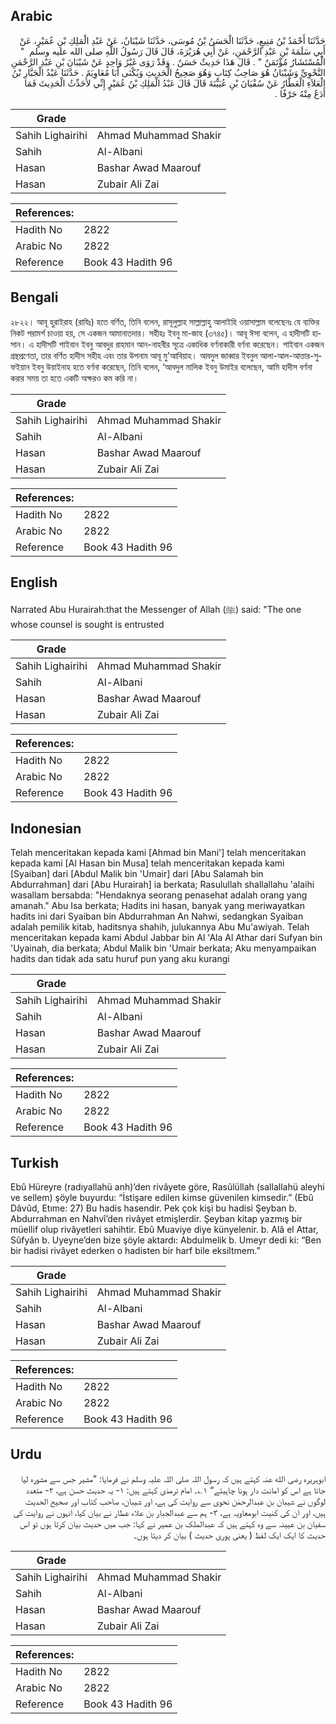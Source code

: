 ## Arabic


<div dir="rtl" lang="ar" style={{fontSize:'larger',backgroundColor:'#f8f9fa',padding:20}}>
حَدَّثَنَا أَحْمَدُ بْنُ مَنِيعٍ، حَدَّثَنَا الْحَسَنُ بْنُ مُوسَى، حَدَّثَنَا شَيْبَانُ، عَنْ عَبْدِ الْمَلِكِ بْنِ عُمَيْرٍ، عَنْ أَبِي سَلَمَةَ بْنِ عَبْدِ الرَّحْمَنِ، عَنْ أَبِي هُرَيْرَةَ، قَالَ قَالَ رَسُولُ اللَّهِ صلى الله عليه وسلم ‏ "‏ الْمُسْتَشَارُ مُؤْتَمَنٌ ‏"‏ ‏.‏ قَالَ هَذَا حَدِيثٌ حَسَنٌ ‏.‏ وَقَدْ رَوَى غَيْرُ وَاحِدٍ عَنْ شَيْبَانَ بْنِ عَبْدِ الرَّحْمَنِ النَّحْوِيِّ وَشَيْبَانُ هُوَ صَاحِبُ كِتَابٍ وَهُوَ صَحِيحُ الْحَدِيثِ وَيُكْنَى أَبَا مُعَاوِيَةَ ‏.‏ حَدَّثَنَا عَبْدُ الْجَبَّارِ بْنُ الْعَلاَءِ الْعَطَّارُ عَنْ سُفْيَانَ بْنِ عُيَيْنَةَ قَالَ قَالَ عَبْدُ الْمَلِكِ بْنُ عُمَيْرٍ إِنِّي لأُحَدِّثُ الْحَدِيثَ فَمَا أَدَعُ مِنْهُ حَرْفًا ‏.‏
</div>
<div style={{backgroundColor:'#f8f9fa',padding:20, marginBottom: 10}}><table> <thead> <tr> <th>Grade</th> <th></th> </tr> </thead> <tbody> <tr><td>Sahih Lighairihi</td><td>Ahmad Muhammad Shakir</td></tr><tr><td>Sahih</td><td>Al-Albani</td></tr><tr><td>Hasan</td><td>Bashar Awad Maarouf</td></tr><tr><td>Hasan</td><td>Zubair Ali Zai</td></tr></tbody></table><table> <thead> <tr> <th>References:</th> <th></th> </tr> </thead> <tbody><tr><td>Hadith No</td><td>2822</td></tr><tr><td>Arabic No</td><td>2822</td></tr><tr><td>Reference</td><td>Book 43 Hadith 96</td></tr></tbody></table></div>

## Bengali


<div dir="ltr" lang="bn" style={{fontSize:'larger',backgroundColor:'#f8f9fa',padding:20}}>
২৮২২। আবূ হুরাইরাহ (রাযিঃ) হতে বর্ণিত, তিনি বলেন, রাসূলুল্লাহ সাল্লাল্লাহু আলাইহি ওয়াসাল্লাম বলেছেনঃ যে ব্যক্তির নিকট পরামর্শ চাওয়া হয়, সে একজন আমানাতদার। সহীহঃ ইবনু মা-জাহ (৩৭৪৫)। আবূ ঈসা বলেন, এ হাদীসটি হাসান। এ হাদীসটি শাইবান ইবনু আবদুর রাহমান আন-নাহবীর সূত্রে একাধিক বর্ণনাকারী বর্ণনা করেছেন। শাইবান একজন গ্রন্থপ্রণেতা, তার বর্ণিত হাদীস সহীহ এবং তার উপনাম আবূ মু'আবিয়াহ। আবদুল জাব্বার ইবনুল আলা-আল-আত্তার-সুফইয়ান ইবনু উয়াইনাহ হতে বর্ণনা করেছেন, তিনি বলেন, ‘আবদুল মালিক ইবনু উমাইর বলেছেন, আমি হাদীস বর্ণনা করার সময় তা হতে একটি অক্ষরও কম করি না।
</div>
<div style={{backgroundColor:'#f8f9fa',padding:20, marginBottom: 10}}><table> <thead> <tr> <th>Grade</th> <th></th> </tr> </thead> <tbody> <tr><td>Sahih Lighairihi</td><td>Ahmad Muhammad Shakir</td></tr><tr><td>Sahih</td><td>Al-Albani</td></tr><tr><td>Hasan</td><td>Bashar Awad Maarouf</td></tr><tr><td>Hasan</td><td>Zubair Ali Zai</td></tr></tbody></table><table> <thead> <tr> <th>References:</th> <th></th> </tr> </thead> <tbody><tr><td>Hadith No</td><td>2822</td></tr><tr><td>Arabic No</td><td>2822</td></tr><tr><td>Reference</td><td>Book 43 Hadith 96</td></tr></tbody></table></div>

## English


<div dir="ltr" lang="en" style={{fontSize:'larger',backgroundColor:'#f8f9fa',padding:20}}>
Narrated Abu Hurairah:that the Messenger of Allah (ﷺ) said: "The one whose counsel is sought is entrusted
</div>
<div style={{backgroundColor:'#f8f9fa',padding:20, marginBottom: 10}}><table> <thead> <tr> <th>Grade</th> <th></th> </tr> </thead> <tbody> <tr><td>Sahih Lighairihi</td><td>Ahmad Muhammad Shakir</td></tr><tr><td>Sahih</td><td>Al-Albani</td></tr><tr><td>Hasan</td><td>Bashar Awad Maarouf</td></tr><tr><td>Hasan</td><td>Zubair Ali Zai</td></tr></tbody></table><table> <thead> <tr> <th>References:</th> <th></th> </tr> </thead> <tbody><tr><td>Hadith No</td><td>2822</td></tr><tr><td>Arabic No</td><td>2822</td></tr><tr><td>Reference</td><td>Book 43 Hadith 96</td></tr></tbody></table></div>

## Indonesian


<div dir="ltr" lang="id" style={{fontSize:'larger',backgroundColor:'#f8f9fa',padding:20}}>
Telah menceritakan kepada kami [Ahmad bin Mani'] telah menceritakan kepada kami [Al Hasan bin Musa] telah menceritakan kepada kami [Syaiban] dari [Abdul Malik bin 'Umair] dari [Abu Salamah bin Abdurrahman] dari [Abu Hurairah] ia berkata; Rasulullah shallallahu 'alaihi wasallam bersabda: "Hendaknya seorang penasehat adalah orang yang amanah." Abu Isa berkata; Hadits ini hasan, banyak yang meriwayatkan hadits ini dari Syaiban bin Abdurrahman An Nahwi, sedangkan Syaiban adalah pemilik kitab, haditsnya shahih, julukannya Abu Mu'awiyah. Telah menceritakan kepada kami Abdul Jabbar bin Al 'Ala Al Athar dari Sufyan bin 'Uyainah, dia berkata; Abdul Malik bin 'Umair berkata; Aku menyampaikan hadits dan tidak ada satu huruf pun yang aku kurangi
</div>
<div style={{backgroundColor:'#f8f9fa',padding:20, marginBottom: 10}}><table> <thead> <tr> <th>Grade</th> <th></th> </tr> </thead> <tbody> <tr><td>Sahih Lighairihi</td><td>Ahmad Muhammad Shakir</td></tr><tr><td>Sahih</td><td>Al-Albani</td></tr><tr><td>Hasan</td><td>Bashar Awad Maarouf</td></tr><tr><td>Hasan</td><td>Zubair Ali Zai</td></tr></tbody></table><table> <thead> <tr> <th>References:</th> <th></th> </tr> </thead> <tbody><tr><td>Hadith No</td><td>2822</td></tr><tr><td>Arabic No</td><td>2822</td></tr><tr><td>Reference</td><td>Book 43 Hadith 96</td></tr></tbody></table></div>

## Turkish


<div dir="ltr" lang="tr" style={{fontSize:'larger',backgroundColor:'#f8f9fa',padding:20}}>
Ebû Hüreyre (radıyallahü anh)’den rivâyete göre, Rasûlüllah (sallallahü aleyhi ve sellem) şöyle buyurdu: “İstişare edilen kimse güvenilen kimsedir.” (Ebû Dâvûd, Etıme: 27) Bu hadis hasendir. Pek çok kişi bu hadisi Şeyban b. Abdurrahman en Nahvî’den rivâyet etmişlerdir. Şeyban kitap yazmış bir müellif olup rivâyetleri sahihtir. Ebû Muaviye diye künyelenir. b. Alâ el Attar, Sûfyân b. Uyeyne’den bize şöyle aktardı: Abdulmelik b. Umeyr dedi ki: “Ben bir hadisi rivâyet ederken o hadisten bir harf bile eksiltmem.”
</div>
<div style={{backgroundColor:'#f8f9fa',padding:20, marginBottom: 10}}><table> <thead> <tr> <th>Grade</th> <th></th> </tr> </thead> <tbody> <tr><td>Sahih Lighairihi</td><td>Ahmad Muhammad Shakir</td></tr><tr><td>Sahih</td><td>Al-Albani</td></tr><tr><td>Hasan</td><td>Bashar Awad Maarouf</td></tr><tr><td>Hasan</td><td>Zubair Ali Zai</td></tr></tbody></table><table> <thead> <tr> <th>References:</th> <th></th> </tr> </thead> <tbody><tr><td>Hadith No</td><td>2822</td></tr><tr><td>Arabic No</td><td>2822</td></tr><tr><td>Reference</td><td>Book 43 Hadith 96</td></tr></tbody></table></div>

## Urdu


<div dir="rtl" lang="ur" style={{fontSize:'larger',backgroundColor:'#f8f9fa',padding:20}}>
ابوہریرہ رضی الله عنہ کہتے ہیں کہ رسول اللہ صلی اللہ علیہ وسلم نے فرمایا: ”مشیر جس سے مشورہ لیا جاتا ہے اس کو امانت دار ہونا چاہیئے“ ۱؎۔ امام ترمذی کہتے ہیں: ۱- یہ حدیث حسن ہے، ۲- متعدد لوگوں نے شیبان بن عبدالرحمٰن نحوی سے روایت کی ہے، اور شیبان، صاحب کتاب اور صحیح الحدیث ہیں، اور ان کی کنیت ابومعاویہ ہے، ۳- ہم سے عبدالجبار بن علاء عطار نے بیان کیا، انہوں نے روایت کی سفیان بن عیینہ سے وہ کہتے ہیں کہ عبدالملک بن عمیر نے کہا: جب میں حدیث بیان کرتا ہوں تو اس حدیث کا ایک ایک لفظ ( یعنی پوری حدیث ) بیان کر دیتا ہوں۔
</div>
<div style={{backgroundColor:'#f8f9fa',padding:20, marginBottom: 10}}><table> <thead> <tr> <th>Grade</th> <th></th> </tr> </thead> <tbody> <tr><td>Sahih Lighairihi</td><td>Ahmad Muhammad Shakir</td></tr><tr><td>Sahih</td><td>Al-Albani</td></tr><tr><td>Hasan</td><td>Bashar Awad Maarouf</td></tr><tr><td>Hasan</td><td>Zubair Ali Zai</td></tr></tbody></table><table> <thead> <tr> <th>References:</th> <th></th> </tr> </thead> <tbody><tr><td>Hadith No</td><td>2822</td></tr><tr><td>Arabic No</td><td>2822</td></tr><tr><td>Reference</td><td>Book 43 Hadith 96</td></tr></tbody></table></div>